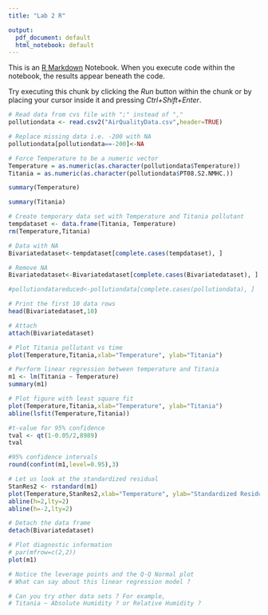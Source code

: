 ```yaml
---
title: "Lab 2 R"

output:
  pdf_document: default
  html_notebook: default
---
```


This is an [R Markdown](http://rmarkdown.rstudio.com) Notebook. When you execute code within the notebook, the results appear beneath the code. 

Try executing this chunk by clicking the *Run* button within the chunk or by placing your cursor inside it and pressing *Ctrl+Shift+Enter*. 

```r
# Read data from cvs file with ";" instead of ","
pollutiondata <- read.csv2("AirQualityData.csv",header=TRUE)

# Replace missing data i.e. -200 with NA
pollutiondata[pollutiondata==-200]<-NA

# Force Temperature to be a numeric vector
Temperature = as.numeric(as.character(pollutiondata$Temperature))
Titania = as.numeric(as.character(pollutiondata$PT08.S2.NMHC.))

summary(Temperature)
```
```r
summary(Titania)
```
```r
# Create temporary data set with Temperature and Titania pollutant
tempdataset <- data.frame(Titania, Temperature)
rm(Temperature,Titania)

# Data with NA
Bivariatedataset<-tempdataset[complete.cases(tempdataset), ]

# Remove NA
Bivariatedataset<-Bivariatedataset[complete.cases(Bivariatedataset), ]

#pollutiondatareduced<-pollutiondata[complete.cases(pollutiondata), ]

# Print the first 10 data rows
head(Bivariatedataset,10)
```


```r
# Attach
attach(Bivariatedataset)

# Plot Titania pollutant vs time
plot(Temperature,Titania,xlab="Temperature", ylab="Titania")
```

```r
# Perform linear regression between temperature and Titania
m1 <- lm(Titania ~ Temperature)
summary(m1)
```

```r
# Plot figure with least square fit
plot(Temperature,Titania,xlab="Temperature", ylab="Titania")
abline(lsfit(Temperature,Titania))
```

```r
#t-value for 95% confidence
tval <- qt(1-0.05/2,8989)
tval
```

```r
#95% confidence intervals
round(confint(m1,level=0.95),3)
```

```r
# Let us look at the standardized residual
StanRes2 <- rstandard(m1)
plot(Temperature,StanRes2,xlab="Temperature", ylab="Standardized Residuals",xlim=c(-2,45),main="Pollutant")
abline(h=2,lty=2)
abline(h=-2,lty=2)
```
```r
# Detach the data frame
detach(Bivariatedataset)

# Plot diagnostic information
# par(mfrow=c(2,2))
plot(m1)
```

```r
# Notice the leverage points and the Q-Q Normal plot
# What can say about this linear regression model ?

# Can you try other data sets ? For example, 
# Titania ~ Absolute Humidity ? or Relative Humidity ?

```

